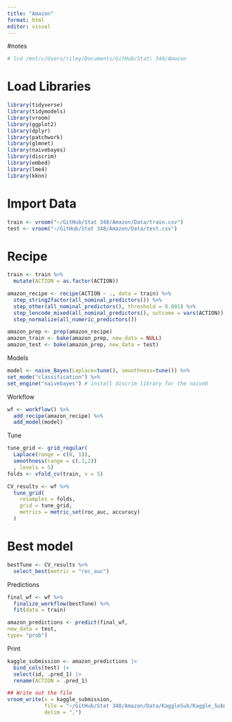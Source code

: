 ```yaml
---
title: "Amazon"
format: html
editor: visual
---
```


#notes

```r
# lcd /mnt/c/Users/riley/Documents/GitHub/Stat\ 348/Amazon
```

# Load Libraries

```r
library(tidyverse)
library(tidymodels)
library(vroom)
library(ggplot2)
library(dplyr)
library(patchwork)
library(glmnet)
library(naivebayes)
library(discrim)
library(embed)
library(lme4)
library(kknn)
```

# Import Data

```r
train <- vroom("~/GitHub/Stat 348/Amazon/Data/train.csv")
test <- vroom("~/GitHub/Stat 348/Amazon/Data/test.csv")
```

# Recipe

```r
train <- train %>%
  mutate(ACTION = as.factor(ACTION))

amazon_recipe <- recipe(ACTION ~ ., data = train) %>%
  step_string2factor(all_nominal_predictors()) %>%
  step_other(all_nominal_predictors(), threshold = 0.001) %>%
  step_lencode_mixed(all_nominal_predictors(), outcome = vars(ACTION)) %>%
  step_normalize(all_numeric_predictors())

amazon_prep <- prep(amazon_recipe)
amazon_train <- bake(amazon_prep, new_data = NULL)
amazon_test <- bake(amazon_prep, new_data = test)

```

Models

```r
model <- naive_Bayes(Laplace=tune(), smoothness=tune()) %>%
set_mode("classification") %>%
set_engine("naivebayes") # install discrim library for the naiveb

```

Workflow

```r
wf <- workflow() %>%
  add_recipe(amazon_recipe) %>%
  add_model(model)
```

Tune

```r
tune_grid <- grid_regular(
  Laplace(range = c(0, 1)),
  smoothness(range = c(.1,2))
  , levels = 5)
folds <- vfold_cv(train, v = 5)
```

```r
CV_results <- wf %>%
  tune_grid(
    resamples = folds,
    grid = tune_grid,
    metrics = metric_set(roc_auc, accuracy)
  )
```

# Best model

```r
bestTune <- CV_results %>%
  select_best(metric = "roc_auc")
```

Predictions

```r
final_wf <- wf %>%
  finalize_workflow(bestTune) %>%
  fit(data = train)

amazon_predictions <- predict(final_wf,
new_data = test,
type= "prob") 
```

Print

```r
kaggle_submission <- amazon_predictions |>
  bind_cols(test) |> 
  select(id, .pred_1) |>
  rename(ACTION = .pred_1) 

## Write out the file
vroom_write(x = kaggle_submission,
            file = "~/GitHub/Stat 348/Amazon/Data/KaggleSub/Kaggle_Submission.csv",
            delim = ",")
```
